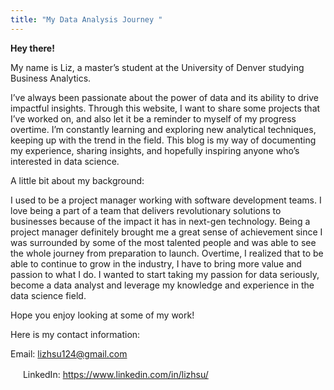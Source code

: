 ```yaml
---
title: "My Data Analysis Journey "
---
```


**Hey there!**

My name is Liz, a master's student at the University of Denver studying Business Analytics.

I've always been passionate about the power of data and its ability to drive impactful insights. Through this website, I want to share some projects that I've worked on, and also let it be a reminder to myself of my progress overtime. I'm constantly learning and exploring new analytical techniques, keeping up with the trend in the field. This blog is my way of documenting my experience, sharing insights, and hopefully inspiring anyone who's interested in data science.

A little bit about my background:

I used to be a project manager working with software development teams. I love being a part of a team that delivers revolutionary solutions to businesses because of the impact it has in next-gen technology. Being a project manager definitely brought me a great sense of achievement since I was surrounded by some of the most talented people and was able to see the whole journey from preparation to launch. Overtime, I realized that to be able to continue to grow in the industry, I have to bring more value and passion to what I do. I wanted to start taking my passion for data seriously, become a data analyst and leverage my knowledge and experience in the data science field.

Hope you enjoy looking at some of my work!

Here is my contact information:

Email: [lizhsu124\@gmail.com](mailto:lizhsu124@gmail.com){.email}

![](linkedin.png){width="16"} LinkedIn: <https://www.linkedin.com/in/lizhsu/>
